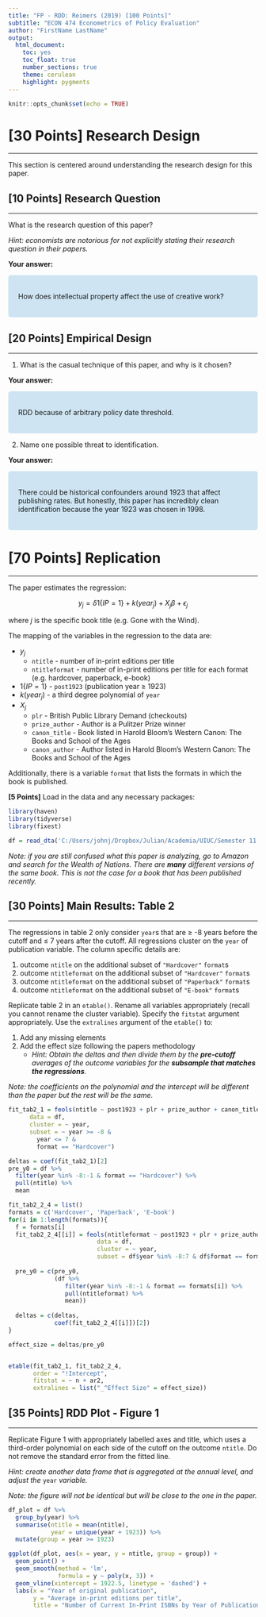 ```yaml
---
title: "FP - RDD: Reimers (2019) [100 Points]"
subtitle: "ECON 474 Econometrics of Policy Evaluation"
author: "FirstName LastName"
output: 
  html_document:
    toc: yes
    toc_float: true
    number_sections: true
    theme: cerulean
    highlight: pygments
---
```


```r
knitr::opts_chunk$set(echo = TRUE)
```

<style>
  div.blue {background-color: #cee4f2 !important;
            border-radius: 5px;
            padding: 20px;}
</style>


# **[30 Points]** Research Design
********************************************************************************

This section is centered around understanding the research design for this paper.

## **[10 Points]** Research Question
************************************************************

What is the research question of this paper?

*Hint: economists are notorious for not explicitly stating their research question in their papers.*

**Your answer:**

<div class = "blue">

How does intellectual property affect the use of creative work?

</div>


## **[20 Points]** Empirical Design
************************************************************

1. What is the casual technique of this paper, and why is it chosen?

**Your answer:**

<div class = "blue">

RDD because of arbitrary policy date threshold.

</div>

2. Name one possible threat to identification.

**Your answer:**

<div class = "blue">

There could be historical confounders around 1923 that affect publishing rates.
But honestly, this paper has incredibly clean identification because the year 1923 was chosen in 1998.

</div>

# **[70 Points]** Replication
********************************************************************************

The paper estimates the regression:

$$y_j = \delta 1\{IP =1\} + k(year_j) + X_j \beta + \epsilon_j$$

where $j$ is the specific book title (e.g. Gone with the Wind).

The mapping of the variables in the regression to the data are:

- $y_j$
    - `ntitle` - number of in-print editions per title
    - `ntitleformat` - number of in-print editions per title for each format (e.g. hardcover, paperback, e-book)
- $1\{IP =1\}$ - `post1923` (publication year $\geq$ 1923)
- $k(year_j)$ - a third degree polynomial of `year`
- $X_j$
    - `plr` - British Public Library Demand (checkouts)
    - `prize_author` - Author is a Pulitzer Prize winner
    - `canon_title` - Book listed in Harold  Bloom's Western Canon: The Books and School of the Ages
    - `canon_author` - Author listed in Harold  Bloom's Western Canon: The Books and School of the Ages

Additionally, there is a variable `format` that lists the formats in which the book is published.


**[5 Points]** Load in the data and any necessary packages:

```r
library(haven)
library(tidyverse)
library(fixest)

df = read_dta('C:/Users/johnj/Dropbox/Julian/Academia/UIUC/Semester 11 Fall 2022/ECON474/Final Project/Reimers 2019/amazon_data.dta')
```

*Note: if you are still confused what this paper is analyzing, go to Amazon and search for the Wealth of Nations. There are __many__ different versions of the same book. This is not the case for a book that has been published recently.*

## **[30 Points]** Main Results: Table 2
************************************************************

The regressions in table 2 only consider `year`s that are $\geq$ -8 years before the cutoff and $\leq$ 7 years after the cutoff.
All regressions cluster on the `year` of publication variable.
The column specific details are:

1. outcome `ntitle` on the additional subset of `"Hardcover"` `format`s
2. outcome `ntitleformat` on the additional subset of `"Hardcover"` `format`s
3. outcome `ntitleformat` on the additional subset of `"Paperback"` `format`s
4. outcome `ntitleformat` on the additional subset of `"E-book"` `format`s

Replicate table 2 in an `etable()`.
Rename all variables appropriately (recall you cannot rename the cluster variable).
Specify the `fitstat` argument appropriately.
Use the `extralines` argument of the `etable()` to:

1. Add any missing elements
2. Add the effect size following the papers methodology
    - *Hint: Obtain the* $delta$s *and then divide them by the __pre-cutoff__ averages of the outcome variables for the __subsample that matches the regressions__.*
    
*Note: the coefficients on the polynomial and the intercept will be different than the paper but the rest will be the same.*

```r
fit_tab2_1 = feols(ntitle ~ post1923 + plr + prize_author + canon_title + canon_author + poly(year,3),
      data = df, 
      cluster = ~ year,
      subset = ~ year >= -8 &
        year <= 7 &
        format == "Hardcover")

deltas = coef(fit_tab2_1)[2]
pre_y0 = df %>%
  filter(year %in% -8:-1 & format == "Hardcover") %>%
  pull(ntitle) %>%
  mean

fit_tab2_2_4 = list()
formats = c('Hardcover', 'Paperback', 'E-book')
for(i in 1:length(formats)){
  f = formats[i]
  fit_tab2_2_4[[i]] = feols(ntitleformat ~ post1923 + plr + prize_author + canon_title + canon_author + poly(year,3),
                         data = df, 
                         cluster = ~ year,
                         subset = df$year %in% -8:7 & df$format == formats[i])
  
  pre_y0 = c(pre_y0, 
             (df %>%
                filter(year %in% -8:-1 & format == formats[i]) %>%
                pull(ntitleformat) %>%
                mean))
  
  deltas = c(deltas, 
             coef(fit_tab2_2_4[[i]])[2])
}

effect_size = deltas/pre_y0


etable(fit_tab2_1, fit_tab2_2_4,
       order = "!Intercept",
       fitstat = ~ n + ar2,
       extralines = list("_^Effect Size" = effect_size))
```



## **[35 Points]** RDD Plot - Figure 1
************************************************************


Replicate Figure 1 with appropriately labelled axes and title, which uses a third-order polynomial on each side of the cutoff on the outcome `ntitle`. 
Do not remove the standard error from the fitted line.

*Hint: create another data frame that is aggregated at the annual level, and adjust the* `year` *variable.*

*Note: the figure will not be identical but will be close to the one in the paper.*

```r
df_plot = df %>%
  group_by(year) %>%
  summarise(ntitle = mean(ntitle),
            year = unique(year + 1923)) %>%
  mutate(group = year >= 1923)

ggplot(df_plot, aes(x = year, y = ntitle, group = group)) +
  geom_point() +
  geom_smooth(method = 'lm',
              formula = y ~ poly(x, 3)) +
  geom_vline(xintercept = 1922.5, linetype = 'dashed') +
  labs(x = "Year of original publication",
       y = "Average in-print editions per title",
       title = "Number of Current In-Print ISBNs by Year of Publication")

```











